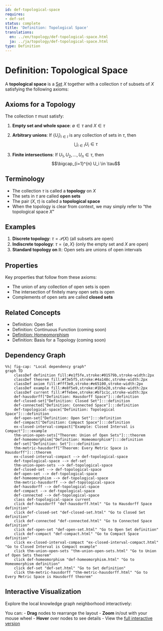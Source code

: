 ```yaml
---
id: def-topological-space
requires:
- def-set
status: complete
title: 'Definition: Topological Space'
translations:
  en: ../en/topology/def-topological-space.html
  ja: ../ja/topology/def-topological-space.html
type: Definition
---
```


# Definition: Topological Space {#def-topological-space}

A **topological space** is a [Set](../logic-set-theory/def-set.qmd) $X$ together with a collection $\tau$ of subsets of $X$ satisfying the following axioms:

## Axioms for a Topology

The collection $\tau$ must satisfy:

1. **Empty set and whole space**: $\emptyset \in \tau$ and $X \in \tau$

2. **Arbitrary unions**: If $\{U_i\}_{i \in I}$ is any collection of sets in $\tau$, then
   $$\bigcup_{i \in I} U_i \in \tau$$

3. **Finite intersections**: If $U_1, U_2, \ldots, U_n \in \tau$, then
   $$\bigcap_{i=1}^{n} U_i \in \tau$$

## Terminology

- The collection $\tau$ is called a **topology** on $X$
- The sets in $\tau$ are called **open sets**
- The pair $(X, \tau)$ is called a **topological space**
- When the topology is clear from context, we may simply refer to "the topological space $X$"

## Examples

1. **Discrete topology**: $\tau = \mathcal{P}(X)$ (all subsets are open)
2. **Indiscrete topology**: $\tau = \{\emptyset, X\}$ (only the empty set and $X$ are open)
3. **Standard topology on $\mathbb{R}$**: Open sets are unions of open intervals

## Properties

Key properties that follow from these axioms:

- The union of any collection of open sets is open
- The intersection of finitely many open sets is open
- Complements of open sets are called **closed sets**

## Related Concepts

- Definition: Open Set
- Definition: Continuous Function (coming soon)
- [Definition: Homeomorphism](def-homeomorphism.qmd)
- Definition: Basis for a Topology (coming soon)

## Dependency Graph

```mermaid
%%| fig-cap: "Local dependency graph"
graph TD
    classDef definition fill:#e1f5fe,stroke:#01579b,stroke-width:2px
    classDef theorem fill:#f3e5f5,stroke:#4a148c,stroke-width:2px
    classDef axiom fill:#fff3e0,stroke:#e65100,stroke-width:2px
    classDef example fill:#e8f5e9,stroke:#1b5e20,stroke-width:2px
    classDef current fill:#ffebee,stroke:#b71c1c,stroke-width:3px
    def-hausdorff["Definition: Hausdorff Space"]:::definition
    def-closed-set["Definition: Closed Set"]:::definition
    def-connected["Definition: Connected Space"]:::definition
    def-topological-space["Definition: Topological Space"]:::definition
    def-open-set["Definition: Open Set"]:::definition
    def-compact["Definition: Compact Space"]:::definition
    ex-closed-interval-compact["Example: Closed Interval is Compact"]:::example
    thm-union-open-sets["Theorem: Union of Open Sets"]:::theorem
    def-homeomorphism["Definition: Homeomorphism"]:::definition
    def-set["Definition: Set"]:::definition
    thm-metric-hausdorff["Theorem: Every Metric Space is Hausdorff"]:::theorem
    ex-closed-interval-compact --> def-topological-space
    def-topological-space --> def-set
    thm-union-open-sets --> def-topological-space
    def-closed-set --> def-topological-space
    def-open-set --> def-topological-space
    def-homeomorphism --> def-topological-space
    thm-metric-hausdorff --> def-topological-space
    def-hausdorff --> def-topological-space
    def-compact --> def-topological-space
    def-connected --> def-topological-space
    class def-topological-space current
    click def-hausdorff "def-hausdorff.html" "Go to Hausdorff Space definition"
    click def-closed-set "def-closed-set.html" "Go to Closed Set definition"
    click def-connected "def-connected.html" "Go to Connected Space definition"
    click def-open-set "def-open-set.html" "Go to Open Set definition"
    click def-compact "def-compact.html" "Go to Compact Space definition"
    click ex-closed-interval-compact "ex-closed-interval-compact.html" "Go to Closed Interval is Compact example"
    click thm-union-open-sets "thm-union-open-sets.html" "Go to Union of Open Sets theorem"
    click def-homeomorphism "def-homeomorphism.html" "Go to Homeomorphism definition"
    click def-set "def-set.html" "Go to Set definition"
    click thm-metric-hausdorff "thm-metric-hausdorff.html" "Go to Every Metric Space is Hausdorff theorem"
```

## Interactive Visualization

Explore the local knowledge graph neighborhood interactively:

::: {.graph-viz data-id="def-topological-space" data-width="700" data-height="500"}
:::

You can:
- **Drag** nodes to rearrange the layout
- **Zoom** in/out with your mouse wheel
- **Hover** over nodes to see details
- View the [full interactive version](../../output/interactive/def-topological-space.html){target="_blank"}
